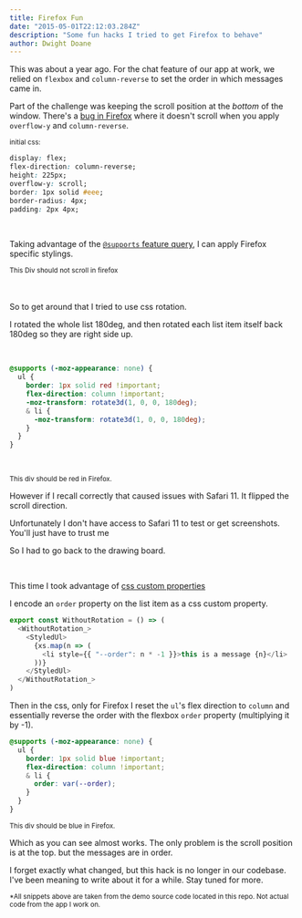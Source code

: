 ```yaml
---
title: Firefox Fun
date: "2015-05-01T22:12:03.284Z"
description: "Some fun hacks I tried to get Firefox to behave"
author: Dwight Doane
---
```



This was about a year ago. For the chat feature of our app at work, we relied on `flexbox` and `column-reverse` to set the order in which messages came in.

Part of the challenge was keeping the scroll position at the _bottom_ of the window.
There's a [bug in Firefox](https://bugzilla.mozilla.org/show_bug.cgi?id=1042151) where it doesn't scroll when you apply `overflow-y` and `column-reverse`.

<small>initial css:</small>

```css
display: flex;
flex-direction: column-reverse;
height: 225px;
overflow-y: scroll;
border: 1px solid #eee;
border-radius: 4px;
padding: 2px 4px;
```

<br />

Taking advantage of the [`@supports` feature query](https://developer.mozilla.org/en-US/docs/Web/CSS/@supports), I can apply Firefox specific stylings.

<small>This Div should not scroll in firefox</small>
<DoesntScrollFF />

<br/>
<br/>
So to get around that I tried to use css rotation.

I rotated the whole list 180deg, and then rotated each list item itself back 180deg so they are right side up.

<br />

```css
@supports (-moz-appearance: none) {
  ul {
    border: 1px solid red !important;
    flex-direction: column !important;
    -moz-transform: rotate3d(1, 0, 0, 180deg);
    & li {
      -moz-transform: rotate3d(1, 0, 0, 180deg);
    }
  }
}
```

<br />

<small>This div should be red in Firefox.</small>

<WithRotation />

However if I recall correctly that caused issues with Safari 11.
It flipped the scroll direction.

Unfortunately I don't have access to Safari 11 to test or get
screenshots. You'll just have to trust me

So I had to go back to the drawing board.

<br />

This time I took advantage of [css custom properties](https://css-tricks.com/css-attr-function-got-nothin-custom-properties)

I encode an `order` property on the list item as a css custom property.

```javascript
export const WithoutRotation = () => (
  <WithoutRotation_>
    <StyledUl>
      {xs.map(n => (
        <li style={{ "--order": n * -1 }}>this is a message {n}</li>
      ))}
    </StyledUl>
  </WithoutRotation_>
)
```

Then in the css, only for Firefox I reset the `ul`'s flex direction to `column` and
essentially reverse the order with the flexbox `order` property
(multiplying it by -1).

```css
@supports (-moz-appearance: none) {
  ul {
    border: 1px solid blue !important;
    flex-direction: column !important;
    & li {
      order: var(--order);
    }
  }
}
```

<small>This div should be blue in Firefox.</small>

<WithoutRotation />

Which as you can see almost works. The only problem is the scroll
position is at the top. but the messages are in order.

I forget exactly what changed, but this hack is no longer in our codebase.
I've been meaning to write about it for a while.
Stay tuned for more.

<small>*All snippets above are taken from the demo source code located in this repo. Not actual code from the app I work on.</small>
<br />
<br />
<br />

